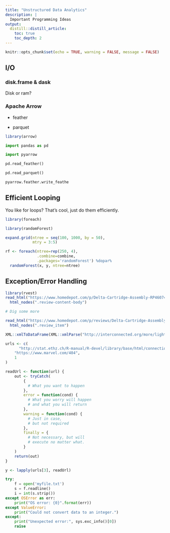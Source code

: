 ```yaml
---
title: "Unstructured Data Analytics"
description: |
  Important Programming Ideas
output:
  distill::distill_article:
    toc: true
    toc_depth: 2
---
```


```r
knitr::opts_chunk$set(echo = TRUE, warning = FALSE, message = FALSE)
```

## I/O

### disk.frame & dask

Disk or ram?


### Apache Arrow 

- feather

- parquet

```r
library(arrow)
```

```python
import pandas as pd

import pyarrow

pd.read_feather()

pd.read_parquet()

pyarrow.feather.write_feathe
```


## Efficient Looping

You like for loops? That's cool, just do them efficiently.

```r
library(foreach)

library(randomForest)

expand.grid(ntree = seq(100, 1000, by = 50), 
            mtry = 3:5)

rf <- foreach(ntree=rep(250, 4), 
              .combine=combine, 
              .packages='randomForest') %dopar%
  randomForest(x, y, ntree=ntree)
```



## Exception/Error Handling


```r
library(rvest)
read_html("https://www.homedepot.com/p/Delta-Cartridge-Assembly-RP46074/100685949") %>% 
  html_nodes(".review-content-body")

# Dig some more

read_html("https://www.homedepot.com/p/reviews/Delta-Cartridge-Assembly-RP46074/100685949/1") %>% 
  html_nodes(".review_item")

XML::xmlToDataFrame(XML::xmlParse("http://interconnected.org/more/lightcone/rss/?d=1985-12-18"))

urls <- c(
      "http://stat.ethz.ch/R-manual/R-devel/library/base/html/connections.html",
    "https://www.marvel.com/404",
    1
)

readUrl <- function(url) {
    out <- tryCatch(
        {
          # What you want to happen
        },
        error = function(cond) {
          # What you worry will happen
          # and what you will return
        },
        warning = function(cond) {
          # Just in case, 
          # but not required
        },
        finally = {
          # Not necessary, but will
          # execute no matter what.
        }
    )    
    return(out)
}

y <- lapply(urls[3], readUrl)
```


```python
try:
    f = open('myfile.txt')
    s = f.readline()
    i = int(s.strip())
except OSError as err:
    print("OS error: {0}".format(err))
except ValueError:
    print("Could not convert data to an integer.")
except:
    print("Unexpected error:", sys.exc_info()[0])
    raise
```

